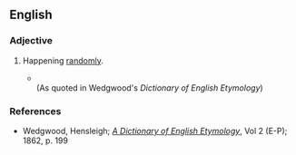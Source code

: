 ==English==

===Adjective===
{{en-adj|-}}

# {{obsolete}} Happening [[randomly]].
#* {{quote-book | year=~1596 | title=A Tale of a Tub | author=[[w:Ben Jonson|Ben Jonson]] | url=http://hollowaypages.com/jonson1692tub.htm
| passage=I put it <br/> Ev'n to your worship's bitterment, habnab; <br/> I shall have a chance of the dice for it.}} <br/>(As quoted in Wedgwood's ''Dictionary of English Etymology'')

===References===
* Wedgwood, Hensleigh; ''[http://books.google.com/books?id=eXIPAAAAYAAJ A Dictionary of English Etymology]'', Vol 2 (E-P); 1862, p. 199